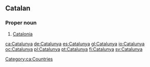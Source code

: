 ==Catalan==

===Proper noun===
{{ca-proper noun|f}}

# [[Catalonia]]

[[Category:ca:Countries]]

[[ca:Catalunya]]
[[de:Catalunya]]
[[es:Catalunya]]
[[gl:Catalunya]]
[[io:Catalunya]]
[[oc:Catalunya]]
[[pl:Catalunya]]
[[pt:Catalunya]]
[[fi:Catalunya]]
[[sv:Catalunya]]